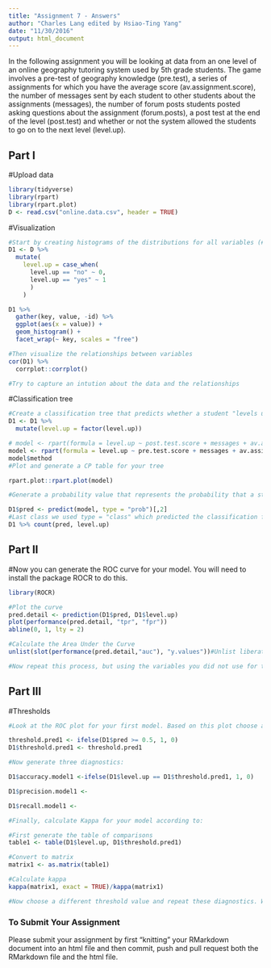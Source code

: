 ```yaml
---
title: "Assignment 7 - Answers"
author: "Charles Lang edited by Hsiao-Ting Yang"
date: "11/30/2016"
output: html_document
---
```


In the following assignment you will be looking at data from an one level of an online geography tutoring system used by 5th grade students. The game involves a pre-test of geography knowledge (pre.test), a series of assignments for which you have the average score (av.assignment.score),  the number of messages sent by each student to other students about the assignments (messages), the number of forum posts students posted asking questions about the assignment (forum.posts), a post test at the end of the level (post.test) and whether or not the system allowed the students to go on to the next level (level.up).  

## Part I

#Upload data
```r
library(tidyverse)
library(rpart)
library(rpart.plot)
D <- read.csv("online.data.csv", header = TRUE)

```

#Visualization 
```r
#Start by creating histograms of the distributions for all variables (#HINT: look up "facet" in the ggplot documentation)
D1 <- D %>% 
  mutate(
    level.up = case_when(
      level.up == "no" ~ 0,
      level.up == "yes" ~ 1
      )
    ) 

D1 %>% 
  gather(key, value, -id) %>%
  ggplot(aes(x = value)) +
  geom_histogram() +
  facet_wrap(~ key, scales = "free")

#Then visualize the relationships between variables
cor(D1) %>% 
  corrplot::corrplot()

#Try to capture an intution about the data and the relationships

```
#Classification tree
```r
#Create a classification tree that predicts whether a student "levels up" in the online course using three variables of your choice (As we did last time, set all controls to their minimums)
D1 <- D1 %>% 
  mutate(level.up = factor(level.up))

# model <- rpart(formula = level.up ~ post.test.score + messages + av.assignment.score, data = D2)
model <- rpart(formula = level.up ~ pre.test.score + messages + av.assignment.score, data = D1)
model$method
#Plot and generate a CP table for your tree 

rpart.plot::rpart.plot(model)

#Generate a probability value that represents the probability that a student levels up based your classification tree 

D1$pred <- predict(model, type = "prob")[,2]
#Last class we used type = "class" which predicted the classification for us, this time we are using type = "prob" to see the probability that our classififcation is based on.
D1 %>% count(pred, level.up)

```
## Part II
#Now you can generate the ROC curve for your model. You will need to install the package ROCR to do this.
```r


library(ROCR)

#Plot the curve
pred.detail <- prediction(D1$pred, D1$level.up) 
plot(performance(pred.detail, "tpr", "fpr"))
abline(0, 1, lty = 2)

#Calculate the Area Under the Curve
unlist(slot(performance(pred.detail,"auc"), "y.values"))#Unlist liberates the AUC value from the "performance" object created by ROCR

#Now repeat this process, but using the variables you did not use for the previous model and compare the plots & results of your two models. Which one do you think was the better model? Why?
```
## Part III
#Thresholds
```r
#Look at the ROC plot for your first model. Based on this plot choose a probability threshold that balances capturing the most correct predictions against false positives. Then generate a new variable in your data set that classifies each student according to your chosen threshold.

threshold.pred1 <- ifelse(D1$pred >= 0.5, 1, 0)
D1$threshold.pred1 <- threshold.pred1

#Now generate three diagnostics:

D1$accuracy.model1 <-ifelse(D1$level.up == D1$threshold.pred1, 1, 0)

D1$precision.model1 <- 

D1$recall.model1 <- 

#Finally, calculate Kappa for your model according to:

#First generate the table of comparisons
table1 <- table(D1$level.up, D1$threshold.pred1)

#Convert to matrix
matrix1 <- as.matrix(table1)

#Calculate kappa
kappa(matrix1, exact = TRUE)/kappa(matrix1)

#Now choose a different threshold value and repeat these diagnostics. What conclusions can you draw about your two thresholds?

```

### To Submit Your Assignment

Please submit your assignment by first "knitting" your RMarkdown document into an html file and then commit, push and pull request both the RMarkdown file and the html file.

